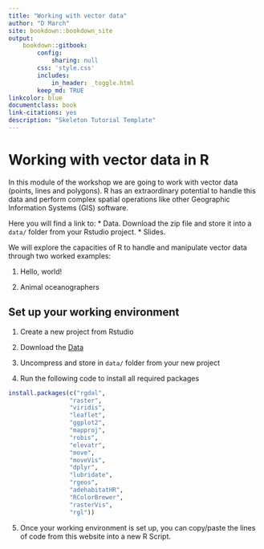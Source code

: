 ```yaml
--- 
title: "Working with vector data"
author: "D March"
site: bookdown::bookdown_site
output:
    bookdown::gitbook:
        config:
            sharing: null
        css: 'style.css'
        includes:
            in_header: _toggle.html
        keep_md: TRUE
linkcolor: blue
documentclass: book
link-citations: yes
description: "Skeleton Tutorial Template"
---
```



# Working with vector data in R


In this module of the workshop we are going to work with vector data (points, lines and polygons). R has an extraordinary potential to handle this data and perform complex spatial operations like other Geographic Information Systems (GIS) software.

Here you will find a link to:
* Data. Download the zip file and store it into a `data/` folder from your Rstudio project.
* Slides.

We will explore the capacities of R to handle and manipulate vector data through two worked examples:

1. Hello, world!

2. Animal oceanographers


## Set up your working environment

1. Create a new project from Rstudio

2. Download the [Data]("data.zip")

3. Uncompress and store in `data/` folder from your new project

4. Run the following code to install all required packages

```r
install.packages(c("rgdal",
                 "raster",
                 "viridis",
                 "leaflet",
                 "ggplot2",
                 "mapproj",
                 "robis",
                 "elevatr",
                 "move",
                 "moveVis",
                 "dplyr",
                 "lubridate",
                 "rgeos",
                 "adehabitatHR",
                 "RColorBrewer",
                 "rasterVis",
                 "rgl"))
```

5. Once your working environment is set up, you can copy/paste the lines of code from this website into a new R Script.